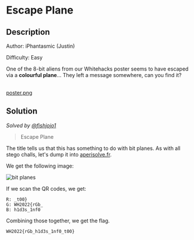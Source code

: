 # Escape Plane

## Description

Author: iPhantasmic (Justin)

Difficulty: Easy

One of the 8-bit aliens from our Whitehacks poster seems to have escaped via a
**colourful plane**... They left a message somewhere, can you find it?

<br />
<a href="/files/whitehacks-2022/poster.png" download>
  poster.png
</a>

## Solution

_Solved by [@fishjojo1](https://github.com/fishjojo1)_

> Escape Plane

The title tells us that this has something to do with bit planes. As with all
stego challs, let's dump it into [aperisolve.fr](https://aperisolve.fr).

We get the following image:

![bit planes](/images/whitehacks-2022/escape-plane-1.png)

If we scan the QR codes, we get:

```
R: _t00}
G: WH2022{rGb_
B: h1d3s_1nf0
```

Combining those together, we get the flag.

`WH2022{rGb_h1d3s_1nf0_t00}`
